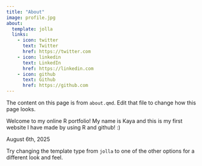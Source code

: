```yaml
---
title: "About"
image: profile.jpg
about:
  template: jolla
  links:
    - icon: twitter
      text: Twitter
      href: https://twitter.com
    - icon: linkedin
      text: LinkedIn
      href: https://linkedin.com
    - icon: github
      text: Github
      href: https://github.com
---
```


The content on this page is from `about.qmd`. Edit that file to change how this page looks.

Welcome to my online R portfolio! My name is Kaya and this is my first website I have made by using R and github! :)

August 6th, 2025

Try changing the template type from `jolla` to one of the other options for a different look and feel.

